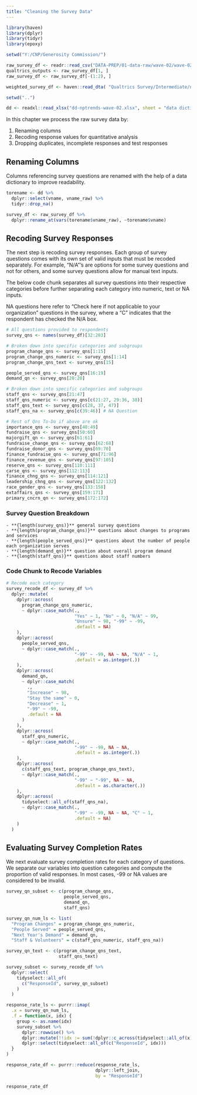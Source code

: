 ```yaml
---
title: "Cleaning the Survey Data"
---
```



```r
library(haven)
library(dplyr)
library(tidyr)
library(epoxy)

setwd("Y:/CNP/Generosity Commission/")

raw_survey_df <- readr::read_csv("DATA-PREP/01-data-raw/wave-02/wave-02-qualtrics-download-29mar23.csv")
qualtrics_outputs <- raw_survey_df[1, ]
raw_survey_df <- raw_survey_df[-(1:2), ]

weighted_survey_df <- haven::read_dta( "Qualtrics Survey/Intermediate/nptrends_year2_13jan23_with_y2_weight.dta" )

setwd("..")

dd <- readxl::read_xlsx("dd-nptrends-wave-02.xlsx", sheet = "data dictionary")
```

In this chapter we process the raw survey data by:

1.  Renaming columns
2.  Recoding response values for quantitative analysis
3.  Dropping duplicates, incomplete responses and test responses

## Renaming Columns

Columns referencing survey questions are renamed with the help of a data dictionary to improve readability.

```r
torename <- dd %>% 
  dplyr::select(vname, vname_raw) %>% 
  tidyr::drop_na()

survey_df <- raw_survey_df %>% 
  dplyr::rename_at(vars(torename$vname_raw), ~torename$vname)
```

## Recoding Survey Responses

The next step is recoding survey responses. Each group of survey questions comes with its own set of valid inputs that must be recoded separately. For example, "N/A"'s are options for some survey questions and not for others, and some survey questions allow for manual text inputs.

The below code chunk separates all survey questions into their respective categories before further separating each category into numeric, text or NA inputs.

NA questions here refer to "Check here if not applicable to your organization" questions in the survey, where a "C" indicates that the respondent has checked the N/A box.

```r
# All questions provided to respondents
survey_qns <- names(survey_df)[32:203]

# Broken down into specific categories and subgroups
program_change_qns <- survey_qns[1:15]
program_change_qns_numeric <- survey_qns[1:14]
program_change_qns_text <- survey_qns[15]

people_served_qns <- survey_qns[16:19]
demand_qn <- survey_qns[20:20]

# Broken down into specific categories and subgroups
staff_qns <- survey_qns[21:47]
staff_qns_numeric <- survey_qns[c(21:27, 29:36, 38)]
staff_qns_text <- survey_qns[c(28, 37, 47)]
staff_qns_na <- survey_qns[c(39:46)] # NA Question

# Rest of Qns To-Do if above are ok
importance_qns <- survey_qns[48:49]
fundraise_qns <- survey_qns[50:60]
majorgift_qn <- survey_qns[61:61]
fundraise_change_qns <- survey_qns[62:68]
fundraise_donor_qns <- survey_qns[69:70]
finance_fundraise_qns <- survey_qns[71:96]
finance_revenue_qns <- survey_qns[97:105]
reserve_qns <- survey_qns[110:111]
carse_qns <- survey_qns[112:113]
finance_chng_qns <- survey_qns[114:121]
leadership_chng_qns <- survey_qns[122:132]
race_gender_qns <- survey_qns[133:158]
extaffairs_qns <- survey_qns[159:171]
primary_cncrn_qn <- survey_qns[172:172]
```

### Survey Question Breakdown

```epoxy
- **{length(survey_qns)}** general survey questions
- **{length(program_change_qns)}** questions about changes to programs and services
- **{length(people_served_qns)}** questions about the number of people each organization serves
- **{length(demand_qn)}** question about overall program demand
- **{length(staff_qns)}** questions about staff numbers
```

### Code Chunk to Recode Variables

```r
# Recode each category
survey_recode_df <- survey_df %>%
  dplyr::mutate(
    dplyr::across(
      program_change_qns_numeric,
      ~ dplyr::case_match(.,
                          "Yes" ~ 1, "No" ~ 0, "N/A" ~ 99,
                          "Unsure" ~ 98, "-99" ~ -99,
                          .default = NA)
    ),
    dplyr::across(
      people_served_qns,
      ~ dplyr::case_match(.,
                          "-99" ~ -99, NA ~ NA, "N/A" ~ 1,
                          .default = as.integer(.))
    ),
    dplyr::across(
      demand_qn,
      ~ dplyr::case_match(
        .,
        "Increase" ~ 98,
        "Stay the same" ~ 0,
        "Decrease" ~ 1,
        "-99" ~ -99,
        .default = NA
      )
    ),
    dplyr::across(
      staff_qns_numeric,
      ~ dplyr::case_match(.,
                          "-99" ~ -99, NA ~ NA,
                          .default = as.integer(.))
    ),
    dplyr::across(
      c(staff_qns_text, program_change_qns_text),
      ~ dplyr::case_match(.,
                          "-99" ~ "-99", NA ~ NA,
                          .default = as.character(.))
    ),
    dplyr::across(
      tidyselect::all_of(staff_qns_na),
      ~ dplyr::case_match(.,
                          "-99" ~ -99, NA ~ NA, "C" ~ 1,
                          .default = NA)
    )
  )
```

## Evaluating Survey Completion Rates

We next evaluate survey completion rates for each category of questions. We separate our variables into question categories and compute the proportion of valid responses. In most cases, -99 or NA values are considered to be invalid.

```r
survey_qn_subset <- c(program_change_qns, 
                      people_served_qns, 
                      demand_qn, 
                      staff_qns)

survey_qn_num_ls <- list(
  "Program Changes" = program_change_qns_numeric,
  "People Served" = people_served_qns,
  "Next Year's Demand" = demand_qn,
  "Staff & Volunteers" = c(staff_qns_numeric, staff_qns_na))

survey_qn_text <- c(program_change_qns_text,
                    staff_qns_text)

survey_subset <- survey_recode_df %>% 
  dplyr::select(
    tidyselect::all_of(
      c("ResponseId", survey_qn_subset)
    )
  )

response_rate_ls <- purrr::imap(
  .x = survey_qn_num_ls,
  .f = function(x, idx) {
    group <- as.name(idx)
    survey_subset %>%
      dplyr::rowwise() %>%
      dplyr::mutate(!!idx := sum(!dplyr::c_across(tidyselect::all_of(x)) %in% c(-99, NA)) / length(x)) %>%
      dplyr::select(tidyselect::all_of(c("ResponseId", idx)))
  }
)

response_rate_df <- purrr::reduce(response_rate_ls,
                                  dplyr::left_join,
                                  by = "ResponseId")

response_rate_df
```

